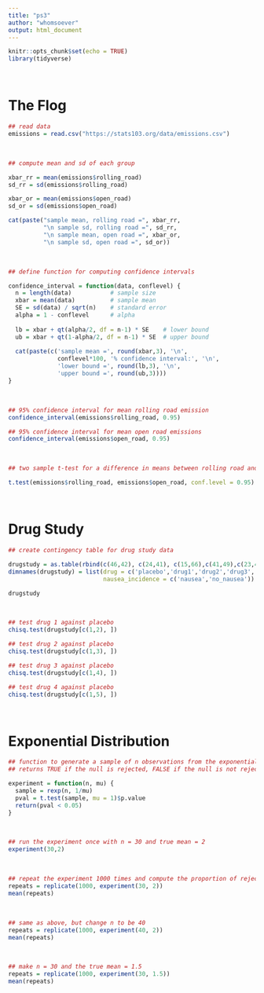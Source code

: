 ```yaml
---
title: "ps3"
author: "whomsoever"
output: html_document
---
```


```r
knitr::opts_chunk$set(echo = TRUE)
library(tidyverse)
```

\ 

# The Flog

```r
## read data
emissions = read.csv("https://stats103.org/data/emissions.csv")
```

\ 

```r
## compute mean and sd of each group

xbar_rr = mean(emissions$rolling_road) 
sd_rr = sd(emissions$rolling_road)

xbar_or = mean(emissions$open_road) 
sd_or = sd(emissions$open_road)

cat(paste("sample mean, rolling road =", xbar_rr, 
          "\n sample sd, rolling road =", sd_rr, 
          "\n sample mean, open road =", xbar_or, 
          "\n sample sd, open road =", sd_or))
```

\ 

```r
## define function for computing confidence intervals

confidence_interval = function(data, conflevel) {
  n = length(data)           # sample size 
  xbar = mean(data)          # sample mean 
  SE = sd(data) / sqrt(n)    # standard error
  alpha = 1 - conflevel      # alpha
  
  lb = xbar + qt(alpha/2, df = n-1) * SE    # lower bound
  ub = xbar + qt(1-alpha/2, df = n-1) * SE  # upper bound
  
  cat(paste(c('sample mean =', round(xbar,3), '\n', 
              conflevel*100, '% confidence interval:', '\n', 
              'lower bound =', round(lb,3), '\n', 
              'upper bound =', round(ub,3))))
}
```

\  

```r
## 95% confidence interval for mean rolling road emission
confidence_interval(emissions$rolling_road, 0.95)
```

```r
## 95% confidence interval for mean open road emissions
confidence_interval(emissions$open_road, 0.95)
```

\ 

```r
## two sample t-test for a difference in means between rolling road and open road emissions

t.test(emissions$rolling_road, emissions$open_road, conf.level = 0.95)
```

\ 

# Drug Study 

```r
## create contingency table for drug study data

drugstudy = as.table(rbind(c(46,42), c(24,41), c(15,66),c(41,49),c(23,43)))
dimnames(drugstudy) = list(drug = c('placebo','drug1','drug2','drug3','drug4'), 
                           nausea_incidence = c('nausea','no_nausea'))

drugstudy
```

\ 

```r
## test drug 1 against placebo
chisq.test(drugstudy[c(1,2), ])

## test drug 2 against placebo
chisq.test(drugstudy[c(1,3), ])

## test drug 3 against placebo
chisq.test(drugstudy[c(1,4), ])

## test drug 4 against placebo
chisq.test(drugstudy[c(1,5), ])
```

\ 

# Exponential Distribution

```r
## function to generate a sample of n observations from the exponential distribution 
## returns TRUE if the null is rejected, FALSE if the null is not rejected

experiment = function(n, mu) {
  sample = rexp(n, 1/mu)
  pval = t.test(sample, mu = 1)$p.value 
  return(pval < 0.05)
}
```

\ 

```r
## run the experiment once with n = 30 and true mean = 2
experiment(30,2) 
```

\ 

```r
## repeat the experiment 1000 times and compute the proportion of rejections
repeats = replicate(1000, experiment(30, 2))
mean(repeats)
```

\ 

```r
## same as above, but change n to be 40
repeats = replicate(1000, experiment(40, 2))
mean(repeats)
```

\ 

```r
## make n = 30 and the true mean = 1.5
repeats = replicate(1000, experiment(30, 1.5))
mean(repeats)
```

\ 


